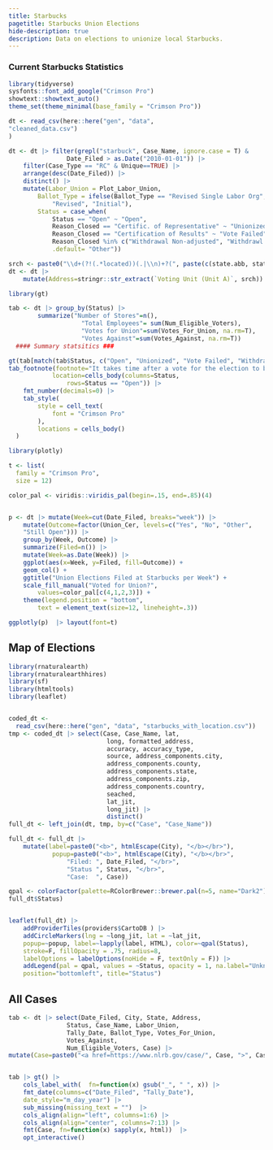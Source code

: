 ```yaml
---
title: Starbucks
pagetitle: Starbucks Union Elections
hide-description: true 
description: Data on elections to unionize local Starbucks.
---
```


### Current Starbucks Statistics

```r


library(tidyverse)
sysfonts::font_add_google("Crimson Pro")
showtext::showtext_auto()
theme_set(theme_minimal(base_family = "Crimson Pro"))

dt <- read_csv(here::here("gen", "data", 
"cleaned_data.csv")
)

dt <- dt |> filter(grepl("starbuck", Case_Name, ignore.case = T) & 
                Date_Filed > as.Date("2010-01-01")) |> 
    filter(Case_Type == "RC" & Unique==TRUE) |> 
    arrange(desc(Date_Filed)) |> 
    distinct() |> 
    mutate(Labor_Union = Plot_Labor_Union, 
        Ballot_Type = ifelse(Ballot_Type == "Revised Single Labor Org",
            "Revised", "Initial"), 
        Status = case_when(
            Status == "Open" ~ "Open", 
            Reason_Closed == "Certific. of Representative" ~ "Unionized", 
            Reason_Closed == "Certification of Results" ~ "Vote Failed", 
            Reason_Closed %in% c("Withdrawal Non-adjusted", "Withdrawl Adjusted") ~ "Withdrawn", 
            .default= "Other"))

srch <- paste0("\\d+(?!(.*located))(.|\\n)+?(", paste(c(state.abb, state.name), collapse="|"),")")
dt <- dt |> 
    mutate(Address=stringr::str_extract(`Voting Unit (Unit A)`, srch))     

```

```r
library(gt)

tab <- dt |> group_by(Status) |> 
        summarize("Number of Stores"=n(),
                    "Total Employees"= sum(Num_Eligible_Voters), 
                    "Votes for Union"=sum(Votes_For_Union, na.rm=T), 
                    "Votes Against"=sum(Votes_Against, na.rm=T)) 
  #### Summary statsitics ###

gt(tab[match(tab$Status, c("Open", "Unionized", "Vote Failed", "Withdrawn", "Other")), ]) |> 
tab_footnote(footnote="It takes time after a vote for the election to be finalized so open cases can have votes counted already.", 
            location=cells_body(columns=Status, 
                rows=Status == "Open")) |> 
    fmt_number(decimals=0) |> 
    tab_style(
        style = cell_text(
            font = "Crimson Pro"
        ),
        locations = cells_body()
  )
```

```r

library(plotly)

t <- list(
  family = "Crimson Pro",
  size = 12)

color_pal <- viridis::viridis_pal(begin=.15, end=.85)(4)


p <- dt |> mutate(Week=cut(Date_Filed, breaks="week")) |> 
    mutate(Outcome=factor(Union_Cer, levels=c("Yes", "No", "Other", 
    "Still Open"))) |>
    group_by(Week, Outcome) |> 
    summarize(Filed=n()) |> 
    mutate(Week=as.Date(Week)) |>
    ggplot(aes(x=Week, y=Filed, fill=Outcome)) + 
    geom_col() + 
    ggtitle("Union Elections Filed at Starbucks per Week") + 
    scale_fill_manual("Voted for Union?",
        values=color_pal[c(4,1,2,3)]) +
    theme(legend.position = "bottom",
        text = element_text(size=12, lineheight=.3))

ggplotly(p)  |> layout(font=t)

```

## Map of Elections
```r
library(rnaturalearth)
library(rnaturalearthhires)
library(sf)
library(htmltools)
library(leaflet)


coded_dt <-
  read_csv(here::here("gen", "data", "starbucks_with_location.csv"))
tmp <- coded_dt |> select(Case, Case_Name, lat, 
                           long, formatted_address, 
                           accuracy, accuracy_type, 
                           source, address_components.city, 
                           address_components.county, 
                           address_components.state, 
                           address_components.zip, 
                           address_components.country,
                           seached, 
                           lat_jit, 
                           long_jit) |> 
                           distinct()
full_dt <- left_join(dt, tmp, by=c("Case", "Case_Name"))

full_dt <- full_dt |> 
    mutate(label=paste0("<b>", htmlEscape(City), "</b></br>"), 
            popup=paste0("<b>", htmlEscape(City), "</b></br>",
                "Filed: ", Date_Filed, "</br>",
                "Status ", Status, "</br>",
                "Case:  ", Case))

qpal <- colorFactor(palette=RColorBrewer::brewer.pal(n=5, name="Dark2"), 
full_dt$Status)


leaflet(full_dt) |> 
    addProviderTiles(providers$CartoDB ) |> 
    addCircleMarkers(lng = ~long_jit, lat = ~lat_jit, 
    popup=~popup, label=~lapply(label, HTML), color=~qpal(Status), 
    stroke=F, fillOpacity = .75, radius=8, 
    labelOptions = labelOptions(noHide = F, textOnly = F)) |> 
    addLegend(pal = qpal, values = ~Status, opacity = 1, na.label="Unknown", 
    position="bottomleft", title="Status")

```

## All Cases

```r

  
tab <- dt |> select(Date_Filed, City, State, Address, 
                Status, Case_Name, Labor_Union,
                Tally_Date, Ballot_Type, Votes_For_Union, 
                Votes_Against,
                Num_Eligible_Voters, Case) |> 
mutate(Case=paste0("<a href=https://www.nlrb.gov/case/", Case, ">", Case, "</a>"))


tab |> gt() |> 
    cols_label_with(  fn=function(x) gsub("_", " ", x)) |>
    fmt_date(columns=c("Date_Filed", "Tally_Date"), 
    date_style="m_day_year") |> 
    sub_missing(missing_text = "")  |> 
    cols_align(align="left", columns=1:6) |> 
    cols_align(align="center", columns=7:13) |>
    fmt(Case, fn=function(x) sapply(x, html))  |>
    opt_interactive()

```



